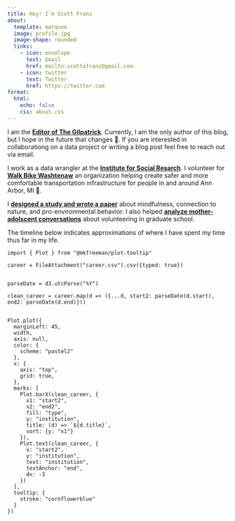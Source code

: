 ```yaml
---
title: Hey! I'm Scott Franz
about: 
  template: marquee
  image: profile.jpg
  image-shape: rounded
  links:
    - icon: envelope
      text: Email
      href: mailto:scottafranz@gmail.com
    - icon: twitter
      text: Twitter
      href: https://twitter.com
format:
  html:
    echo: false
    css: about.css
---
```


I am the <a href="https://thegilpatrick.com" class="highlight orange"><b>Editor of The Gilpatrick</b></a>. Currently, I am the only author of this blog, but I hope in the future that changes 🤞. If you are interested in collaborationg on a data project or writing a blog post feel free to reach out via email.

I work as a data wrangler at the <a href="https://isr.umich.edu/" class="highlight blue"><b>Institute for Social Resarch</b></a>. I volunteer for <a href="https://www.wbwc.org/" class="highlight orange"><b>Walk Bike Washtenaw</b></a> an organization helping create safer and more comfortable transportation infrastructure for people in and around Ann Arbor, MI 🌳. 

I <a href="https://journals.sagepub.com/doi/abs/10.1177/0013916520952452?journalCode=eaba" class="highlight green"><b>designed a study and wrote a paper</b></a> about mindfulness, connection to nature, and pro-environmental behavior. I also helped <a href="https://academic.oup.com/edited-volume/28216/chapter-abstract/213234231?redirectedFrom=fulltext" class="highlight green"><b>analyze mother-adolscent conversations</b></a> about volunteering in graduate school.

The timeline below indicates approximations of where I have spent my time thus far in my life.
```ojs

import { Plot } from "@mkfreeman/plot-tooltip"

career = FileAttachment("career.csv").csv({typed: true})


parseDate = d3.utcParse("%Y")

clean_career = career.map(d => ({...d, start2: parseDate(d.start), end2: parseDate(d.end)}))


Plot.plot({
  marginLeft: 45,
  width,
  axis: null,
  color: {
    scheme: "pastel2"
  },
  x: {
    axis: "top",
    grid: true,
  },
  marks: [
    Plot.barX(clean_career, {
      x1: "start2",
      x2: "end2",
      fill: "type",
      y: "institution",
      title: (d) => `${d.title}`,
      sort: {y: "x1"}
    }),
    Plot.text(clean_career, {
      x: "start2",
      y: "institution",
      text: "institution",
      textAnchor: "end",
      dx: -3
    })
  ],
  tooltip: {
    stroke: "cornflowerblue"
  }
})
```
